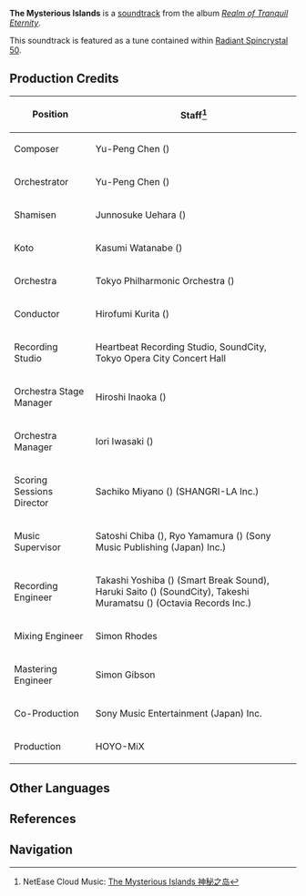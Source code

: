 {{Soundtrack Infobox
|title          =
|image          = Realm of Tranquil Eternity.png
|album          = Realm of Tranquil Eternity
|disc           = 1
|number         = 11
|featured       =
|featured2      =
|featured3      =
|featured_disc  =
|featured_disc2 =
|featured_disc3 =
|youtube_id     = 1xMRU4D9ODc
|youtube_time   = 1241
|spotify_id     = 4s0PLfmtmhDMf8ilMkhVgW
|played_in      = Narukami Island
|during         = [[Narukami Island]]
|domain         =
|previous       = Thoughts of Lightning
|next           = Sakura-Scented Kiseru
}}
'''The Mysterious Islands''' is a [[soundtrack]] from the album ''[[Realm of Tranquil Eternity]]''.

This soundtrack is featured as a tune contained within [[Radiant Spincrystal 50]].

==Production Credits==
{| class="wikitable" style="text-align:left; height:0.5em"
! Position
! Staff<ref>NetEase Cloud Music: [https://music.163.com/#/song?id=1879098360 The Mysterious Islands 神秘之岛]</ref>
|-
! Composer
| Yu-Peng Chen ({{zh|陈致逸}})
|-
! Orchestrator
| Yu-Peng Chen ({{zh|陈致逸}})
|-
! Shamisen
| Junnosuke Uehara ({{ja|上原 潤之助}})
|-
! Koto
| Kasumi Watanabe ({{ja|渡邊 香澄}})
|-
! Orchestra
| Tokyo Philharmonic Orchestra ({{ja|東京フィルハーモニー交響楽団}})
|-
! Conductor
| Hirofumi Kurita ({{ja|栗田 博文}})
|-
! Recording Studio
| Heartbeat Recording Studio, SoundCity, Tokyo Opera City Concert Hall
|-
! Orchestra Stage Manager
| Hiroshi Inaoka ({{ja|稲岡 宏司}})
|-
! Orchestra Manager
| Iori Iwasaki ({{ja|岩崎 井織}})
|-
! Scoring Sessions Director
| Sachiko Miyano ({{ja|宮野 幸子}}) (SHANGRI-LA Inc.)
|-
! Music Supervisor
| Satoshi Chiba ({{ja|千葉 智史}}), Ryo Yamamura ({{ja|山村 涼}}) (Sony Music Publishing (Japan) Inc.)
|-
! Recording Engineer
| Takashi Yoshiba ({{ja|吉羽 貴史}}) (Smart Break Sound), Haruki Saito ({{ja|齋藤 春樹}}) (SoundCity), Takeshi Muramatsu ({{ja|村松 健}}) (Octavia Records Inc.)
|-
! Mixing Engineer
| Simon Rhodes
|-
! Mastering Engineer
| Simon Gibson
|-
! Co-Production
| Sony Music Entertainment (Japan) Inc.
|-
! Production
| HOYO-MiX
|}

==Other Languages==
{{Other Languages
|en      = The Mysterious Islands
|zhs     = 神秘之岛
|zhs_rm  = Shénmì zhī Dǎo
|zht     = 神秘之島
|zht_rm  = Shénmì zhī Dǎo
|zh_tl   = 
|ja      = 神秘なる島
|ja_rm   = Shinpi-naru Shima
|ja_tl   = 
|ko      = The Mysterious Islands<ref name="RS">{{Ref/Item|Radiant Spincrystal 50|note=Korean, Spanish, French, Russian, Thai, Vietnamese, German, Indonesian, Portuguese, Turkish}}</ref>
|es      = The Mysterious Islands<ref name="RS" />
|fr      = The Mysterious Islands<ref name="RS" />
|ru      = The Mysterious Islands<ref name="RS" />
|th      = The Mysterious Islands<ref name="RS" />
|vi      = Hòn {{tt|Đảo|島}} {{tt|Thần Bí|神秘}}<ref name="RS" />
|de      = The Mysterious Islands<ref name="RS" />
|id      = The Mysterious Islands<ref name="RS" />
|pt      = The Mysterious Islands<ref name="RS" />
|tr      = The Mysterious Islands<ref name="RS" />
|it      = 
}}

==References==
{{Reflist}}

==Navigation==
{{Soundtrack Navbox|Realm of Tranquil Eternity}}